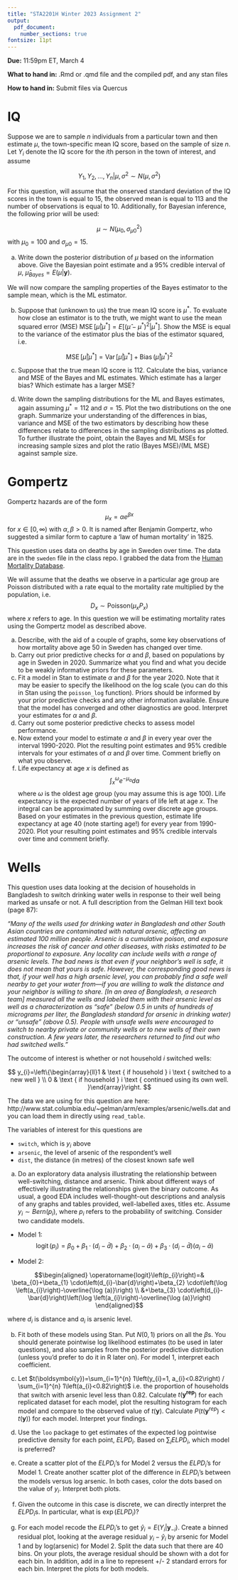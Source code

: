 ```yaml
---
title: "STA2201H Winter 2023 Assignment 2"
output: 
  pdf_document:
    number_sections: true
fontsize: 11pt
---
```


**Due:** 11:59pm ET, March 4 

**What to hand in:** .Rmd or .qmd file and the compiled pdf, and any stan files

**How to hand in:** Submit files via Quercus


\newpage
# IQ 

Suppose we are to sample $n$ individuals from a particular town and then estimate $\mu$, the town-specific mean IQ score, based on the sample of size $n$.
Let $Y_i$ denote the IQ score for the $i$th person in the town of interest, and assume 

$$
Y_{1}, Y_{2}, \ldots, Y_{n} | \mu, \sigma^{2} \sim N\left(\mu, \sigma^{2}\right)
$$


For this question, will assume that the onserved standard deviation of the IQ scores in the town is equal to 15, the observed mean is equal to 113 and the number of observations is equal to 10. Additionally, for Bayesian inference, the following prior will be used:

$$
\mu \sim N\left(\mu_{0}, \sigma_{\mu 0}^{2}\right)
$$
with $\mu_{0} = 100$ and $\sigma_{\mu 0} = 15$. 


a) Write down the posterior distribution of $\mu$ based on the information above. Give the Bayesian point estimate and a 95% credible interval of $\mu$, $\hat{\mu}_{Bayes} = E(\mu|\boldsymbol{y})$. 

We will now compare the sampling properties of the Bayes estimator to the sample mean, which is the ML estimator.  

b) Suppose that (unknown to us) the true mean IQ score is $\mu^*$. To evaluate how close an estimator is to the truth, we might want to use the mean squared error (MSE) $\operatorname{MSE}\left[\hat{\mu} | \mu^{*}\right]=E\left[\left(\hat{\mu}-\mu^{*}\right)^{2} | \mu^{*}\right]$. Show the MSE is equal to the variance of the estimator plus the bias of the estimator squared, i.e.

$$
\operatorname{MSE}\left[\hat{\mu} | \mu^{*}\right]= \operatorname{Var}\left[\hat{\mu} | \mu^{*}\right]+\operatorname{Bias}\left(\hat{\mu} | \mu^{*}\right)^{2}
$$

c) Suppose that the true mean IQ score is 112. Calculate the bias, variance and MSE of the Bayes and ML estimates. Which estimate has a larger bias? Which estimate has a larger MSE? 

d) Write down the sampling distributions for the ML and Bayes estimates, again assuming $\mu^* = 112$ and $\sigma = 15$. Plot the two distributions on the one graph. Summarize your understanding of the differences in bias, variance and MSE of the two estimators by describing how these differences relate to differences in the sampling distributions as plotted. To further illustrate the point, obtain the Bayes and ML MSEs for increasing sample sizes and plot the ratio (Bayes MSE)/(ML MSE) against sample size.  

\newpage

# Gompertz

Gompertz hazards are of the form

$$
\mu_x = \alpha e^{\beta x}
$$
for $x \in [0, \infty)$ with $\alpha, \beta>0$. It is named after Benjamin Gompertz, who suggested a similar form to capture a 'law of human mortality' in 1825. 

This question uses data on deaths by age in Sweden over time. The data are in the `sweden` file in the class repo. I grabbed the data from the [Human Mortality Database](https://mortality.org/). 

We will assume that the deaths we observe in a particular age group are Poisson distributed with a rate equal to the mortality rate multiplied by the population, i.e.
$$
D_x \sim \text{Poisson}(\mu_xP_x)
$$
where $x$ refers to age. In this question we will be estimating mortality rates using the Gompertz model as described above. 


a) Describe, with the aid of a couple of graphs, some key observations of how mortality above age 50 in Sweden has changed over time. 
b) Carry out prior predictive checks for $\alpha$ and $\beta$, based on populations by age in Sweden in 2020. Summarize what you find and what you decide to be weakly informative priors for these parameters.
c) Fit a model in Stan to estimate $\alpha$ and $\beta$ for the year 2020. Note that it may be easier to specify the likelihood on the log scale (you can do this in Stan using the `poisson_log` function). Priors should be informed by your prior predictive checks and any other information available. Ensure that the model has converged and other diagnostics are good. Interpret your estimates for $\alpha$ and $\beta$.
d) Carry out some posterior predictive checks to assess model performance.  
e) Now extend your model to estimate $\alpha$ and $\beta$ in every year over the interval 1990-2020. Plot the resulting point estimates and 95% credible intervals for your estimates of $\alpha$ and $\beta$ over time. Comment briefly on what you observe. 
f) Life expectancy at age $x$ is defined as 
$$
\int_x^{\omega} e^{-\mu_a}da
$$
where $\omega$ is the oldest age group (you may assume this is age 100). Life expectancy is the expected number of years of life left at age $x$. The integral can be approximated by summing over discrete age groups. Based on your estimates in the previous question, estimate life expectancy at age 40 (note starting age!) for every year from 1990-2020. Plot your resulting point estimates and 95% credible intervals over time and comment briefly. 

\newpage

# Wells

This question uses data looking at the decision of households in Bangladesh to switch drinking water wells in response to their well being marked as unsafe or not. A full description from the Gelman Hill text book (page 87): 

*"Many of the wells used for drinking water in Bangladesh and other South Asian
countries are contaminated with natural arsenic, affecting an estimated 100 million
people. Arsenic is a cumulative poison, and exposure increases the risk of cancer
and other diseases, with risks estimated to be proportional to exposure.
Any locality can include wells with a range of arsenic levels. The bad news is that even if your neighbor’s well is safe, it does not
mean that yours is safe. However, the corresponding good news is that, if your well
has a high arsenic level, you can probably find a safe well nearby to get your water
from—if you are willing to walk the distance and your neighbor is willing to share. [In an area of Bangladesh, a research team] measured all the wells and labeled them with their arsenic level as well
as a characterization as “safe” (below 0.5 in units of hundreds of micrograms per
liter, the Bangladesh standard for arsenic in drinking water) or “unsafe” (above 0.5).
People with unsafe wells were encouraged to switch to nearby private or community
wells or to new wells of their own construction.
A few years later, the researchers returned to find out who had switched wells."*

The outcome of interest is whether or not household $i$ switched wells:

$$
y_{i}=\left\{\begin{array}{ll}1 & \text { if household } i \text { switched to a new well } \\ 0 & \text { if household } i \text { continued using its own well. }\end{array}\right.
$$

The data we are using for this question are here: http://www.stat.columbia.edu/~gelman/arm/examples/arsenic/wells.dat and you can load them in directly using `read_table`.

The variables of interest for this questions are 

- `switch`, which is $y_i$ above
- `arsenic`, the level of arsenic of the respondent's well
- `dist`, the distance (in metres) of the closest known safe well

a) Do an exploratory data analysis illustrating the relationship between well-switching, distance and arsenic. Think about different ways of effectively illustrating the relationships given the binary outcome. As usual, a good EDA includes well-thought-out descriptions and analysis of any graphs and tables provided, well-labelled axes, titles etc. 
\newpage
Assume $y_i \sim Bern(p_i)$, where $p_i$ refers to the probability of switching. Consider two candidate models.

- Model 1: $$\operatorname{logit}\left(p_{i}\right)=\beta_{0}+\beta_{1} \cdot\left(d_{i}-\bar{d}\right)+\beta_{2} \cdot\left(a_{i}-\bar{a}\right)+\beta_{3} \cdot\left(d_{i}-\bar{d}\right)\left(a_{i}-\bar{a}\right)$$

- Model 2: 

$$\begin{aligned} \operatorname{logit}\left(p_{i}\right)=& \beta_{0}+\beta_{1} \cdot\left(d_{i}-\bar{d}\right)+\beta_{2} \cdot\left(\log \left(a_{i}\right)-\overline{\log (a)}\right) \\ 
&+\beta_{3} \cdot\left(d_{i}-\bar{d}\right)\left(\log \left(a_{i}\right)-\overline{\log (a)}\right)
\end{aligned}$$

where $d_i$ is distance and $a_i$ is arsenic level. 



b) Fit both of these models using Stan. Put $N(0,1)$ priors on all the $\beta$s. You should generate pointwise log likelihood estimates (to be used in later questions), and also samples from the posterior predictive distribution (unless you'd prefer to do it in R later on). For model 1, interpret each coefficient. 

c) Let $t(\boldsymbol{y})=\sum_{i=1}^{n} 1\left(y_{i}=1, a_{i}<0.82\right) / \sum_{i=1}^{n} 1\left(a_{i}<0.82\right)$ i.e. the proportion of households that switch with arsenic level less than 0.82. Calculate $t(\boldsymbol{y^{rep}})$ for each replicated dataset for each model, plot the resulting histogram for each model and compare to the observed value of $t(\boldsymbol{y})$. Calculate $P\left(t\left(\boldsymbol{y}^{r e p}\right)<t(\boldsymbol{y})\right)$ for each model. Interpret your findings. 

d) Use the `loo` package to get estimates of the expected log pointwise predictive density for each point, $ELPD_i$. Based on $\sum_i ELPD_i$, which model is preferred?

e) Create a scatter plot of the $ELPD_i$'s for Model 2 versus the $ELPD_i$'s for Model 1. Create another scatter plot of the difference in $ELPD_i$'s between the models versus log arsenic. In both cases, color the dots based on the value of $y_i$. Interpret both plots. 

f) Given the outcome in this case is discrete, we can directly interpret the $ELPD_i$s. In particular, what is $\exp(ELPD_i)$? 

g) For each model recode the $ELPD_i$'s to get $\hat{y}_{i}=E\left(Y_{i} | \boldsymbol{y}_{-i}\right)$. Create a binned residual plot, looking at the average residual $y_i - \hat{y}_i$ by arsenic for Model 1 and by log(arsenic) for Model 2. Split the data such that there are 40 bins. On your plots, the average residual should be shown with a dot for each bin. In addition, add in a line to represent +/- 2 standard errors for each bin. Interpret the plots for both models. 



